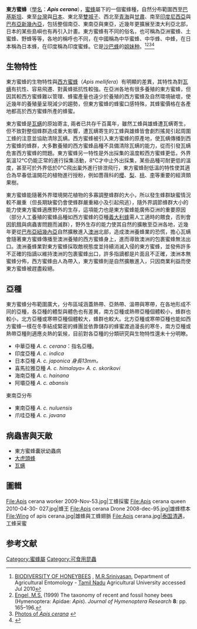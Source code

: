 {{Speciesbox
| name = 東方蜜蜂
| image = Cerana.jpg
| image_width = 240px
| genus = Apis
| species = cerana
| authority = [[Johan_Christian_Fabricius|Fabricius]], 1793
| range_map = Apis cerana distribution map.svg
| range_map_width = 250px
}}

'''東方蜜蜂'''（[[學名|學名]]：'''''Apis cerana'''''），[[蜜蜂|蜜蜂]]屬下的一個蜜蜂種，自然分布範圍西至[[巴基斯坦|巴基斯坦]]、東至[[台灣|台灣]]與[[日本|日本]]、東北至[[雙城子|雙城子]]、西北至[[青海|青海]]與[[甘肅|甘肅]]、南至[[印度尼西亞|印度尼西亞]]與[[巴布亞新幾內亞|巴布亞新幾內亞]]，包括整個南亞、東南亞與東亞，近幾年更擴展至澳大利亞北部，日本的某些島嶼也有再引入計畫。東方蜜蜂有不同的俗名，也可稱為亞洲蜜蜂、土蜜蜂、野蜂等等，各地的稱呼也不同，在中國稱為中华蜜蜂、中华蜂、中蜂，在日本稱為日本蜂，在印度稱為印度蜜蜂。它是[[沙巴蜂|沙巴蜂]]的[[姐妹种|姐妹种]]。<ref>[https://docs.google.com/viewer?a=v&pid=sites&srcid=ZGVmYXVsdGRvbWFpbnxtcnNyaW5pfGd4OmJjZDJmY2Q1YWQ0OGMzYg BIODIVERSITY OF HONEYBEES] {{Wayback|url=https://docs.google.com/viewer?a=v&pid=sites&srcid=ZGVmYXVsdGRvbWFpbnxtcnNyaW5pfGd4OmJjZDJmY2Q1YWQ0OGMzYg |date=20170203144925 }}, [[M.R.Srinivasan|M.R.Srinivasan]], Department of Agricultural Entomology - [[Tamil_Nadu|Tamil Nadu]] Agricultural University accessed Jul 2010</ref><ref name="Engel">[[Michael_S._Engel|Engel, M.S.]] (1999) The taxonomy of recent and fossil honey bees (Hymenoptera: Apidae: ''Apis''). ''Journal of Hymenoptera Research'' '''8''': pp. 165–196.</ref><ref>[http://photo.bees.net/gallery/search.php?=&searchstring=cerana Photos of ''Apis cerana''] {{webarchive |url=https://web.archive.org/web/20070226220722/http://photo.bees.net/gallery/search.php?=&searchstring=cerana |date=February 26, 2007 }}</ref><ref name="Oldroyd">{{cite book |first=Benjamin P. |last=Oldroyd |first2=Siriwat |last2=Wongsiri |title=Asian Honey Bees (Biology, Conservation, and Human Interactions) |year=2006 |publisher=Harvard University Press |location=Cambridge, Massachusetts and London, England |isbn=0674021940 }}</ref>
==生物特性==
東方蜜蜂的生物特性與[[西方蜜蜂|西方蜜蜂]]（''Apis mellifera''）有明顯的差異，其特性為對[[瓦螨|瓦螨]]有抗性、容易飛遷、對黃蜂抵抗性較強。在亞洲各地有很多養殖的東方蜜蜂，但因其較西方蜜蜂難以管理、蜂蜜產量也遠少於養殖的西方蜜蜂及自然環境破壞，使近幾年的養殖量呈現減少的趨勢，但東方蜜蜂的蜂蜜口感特殊，其蜂蜜價格在各產地都高於西方蜜蜂所產的蜂蜜。

東方蜜蜂是[[瓦螨|瓦螨]]的原始寄主, 兩者已共存千百萬年，雖然工蜂與雄蜂遭瓦螨寄生，但不致對整個蜂群造成重大影響，遭瓦螨寄生的工蜂與雄蜂皆會劇烈搖晃引起周圍工蜂的注意並協助清除瓦螨。西方蜜蜂被引入東方蜜蜂的原產地，使瓦螨傳播到西方蜜蜂的蜂群，大多數養殖的西方蜜蜂品種不具備清除瓦螨的能力，從而引發瓦螨危害西方蜜蜂的問題。東方蜜蜂另一特性是外出採集的溫度較西方蜜蜂更低，外界氣溫12°C仍能正常的進行採集活動，8°C才中止外出採集，某些品種可耐更低的溫度，甚至可於外界低於0°C飛出巢外進行排泄飛行，東方蜜蜂耐低溫的特性使其適合為早春低溫開花的植物進行授粉，例如薔薇科的[[櫻|櫻]]、[[梨|梨]]、[[桃|桃]]、[[李|李]]等重要的經濟類果樹。

東方蜜蜂能隨著外界環境開花植物的多寡調整蜂群的大小，所以發生蜂群缺蜜情況較不嚴重（但長期缺蜜仍會使蜂群嚴重縮小及引起飛逃），隨外界調節蜂群大小的能力使東方蜜蜂適應野外的生存，這項能力也是東方蜜蜂能廣佈亞洲的重要原因（部分人工養殖的蜜蜂品種如西方蜜蜂的亞種[[義大利蜂|義大利蜂]]需人工適時的餵食，否則會因飢餓與病蟲害問題而滅群），野外生存的能力使其自然的擴散至亞洲各地，近幾年更從[[巴布亞紐幾內亞|巴布亞紐幾內亞]]自然擴散進入[[澳洲|澳洲]]北部，造成澳洲養蜂業的恐慌，擔心瓦螨會隨著東方蜜蜂傳播至澳洲養殖的西方蜜蜂身上，進而導致澳洲的包裹蜜蜂無法出口。澳洲養蜂業對東方蜜蜂採取敵視態度並持續消滅入侵的東方蜜蜂，並發佈許多不正確的指謫以維持澳洲的包裹蜜蜂出口，許多指謫都是片面且不正確，澳洲本無蜜蜂分佈，西方蜜蜂由人為帶入，東方蜜蜂則是自然擴散進入，只因商業利益而使東方蜜蜂被趕盡殺絕。

==亞種==
東方蜜蜂分布範圍廣大，分布區域涵蓋熱帶、亞熱帶、溫帶與寒帶，在各地形成不同的亞種，各亞種的體型與體色也有差異，南方亞種或熱帶亞種個體較小，蜂群也較小，北方亞種或寒帶亞種個體較大，蜂群也較大。北方亞種或寒帶亞種也能如西方蜜蜂一樣在冬季結成緊密的蜂團並依靠儲存的蜂蜜渡過漫長的寒冬，南方亞種或熱帶亞種則適應炎熱的氣候，目前對各亞種的分類研究與生物特性還未十分明瞭。
*中華亞種 ''A. c. cerana''：指名亞種。
*印度亞種 ''A. c. indica''
*日本亞種 ''A. c. japonica 身長13mm。''
*喜馬拉雅亞種 ''A. c. himalaya''= ''A. c. skorikovi''
*海南亞種 ''A. c. hainana''
*阿壩亞種 ''A. c. abansis''
東南亞分布
*東南亞種 ''A. c. nuluensis''
*爪哇亞種 ''A. c. javana''

==病蟲害與天敵==
*東方蜜蜂囊狀幼蟲病
*[[大虎頭蜂|大虎頭蜂]]
*[[瓦螨|瓦螨]]

==圖輯==
<gallery>
File:Apis cerana worker 2009-Nov-53.jpg|工蜂採蜜
File:Apis cerana queen 2010-04-30- 027.jpg|蜂王
File:Apis cerana Drone 2008-dec-95.jpg|雄蜂標本
File:Wing of apis cerana.jpg|雄蜂與工蜂翅脈
File:Apis cerana.jpg|[[泰国|泰国]][[清邁|清邁]]，工蜂采蜜
</gallery>

==参考文献==
{{reflist}}
{{Taxonbar|from=Q306939}}
{{BeeColonyMemberTypes}}

[[Category:蜜蜂屬|Category:蜜蜂屬]]
[[Category:可食用昆蟲|Category:可食用昆蟲]]